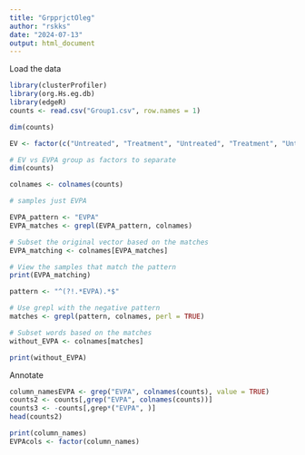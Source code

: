 ```yaml
---
title: "GrpprjctOleg"
author: "rskks"
date: "2024-07-13"
output: html_document
---
```


Load the data

```r
library(clusterProfiler)
library(org.Hs.eg.db)
library(edgeR)
counts <- read.csv("Group1.csv", row.names = 1)

```

```r
dim(counts)

EV <- factor(c("Untreated", "Treatment", "Untreated", "Treatment", "Untreated", "B"))
```

```r
# EV vs EVPA group as factors to separate 
dim(counts)

colnames <- colnames(counts)

# samples just EVPA

EVPA_pattern <- "EVPA"
EVPA_matches <- grepl(EVPA_pattern, colnames)

# Subset the original vector based on the matches
EVPA_matching <- colnames[EVPA_matches]

# View the samples that match the pattern
print(EVPA_matching)

pattern <- "^(?!.*EVPA).*$"

# Use grepl with the negative pattern
matches <- grepl(pattern, colnames, perl = TRUE)

# Subset words based on the matches
without_EVPA <- colnames[matches]

print(without_EVPA)
```

Annotate 
```r
column_namesEVPA <- grep("EVPA", colnames(counts), value = TRUE)
counts2 <- counts[,grep("EVPA", colnames(counts))]
counts3 <- -counts[,grep*("EVPA", )]
head(counts2)

print(column_names)
EVPAcols <- factor(column_names)
```